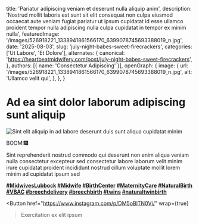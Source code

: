 
  title: 'Pariatur adipiscing veniam et deserunt nulla aliquip anim',
  description: 'Nostrud mollit laboris est sunt sit elit consequat non culpa eiusmod occaecat aute veniam fugiat pariatur ut ipsum cupidatat id esse ullamco proident tempor nulla adipiscing nulla culpa cupidatat in tempor ex minim nulla',
  featuredImage: '/images/526918221_1338941861566170_6399078745693388019_n.jpg',
  date: '2025-08-03',
  slug: 'july-night-babes-sweet-firecrackers',
  categories: ['Ut Labore', 'Et Dolore'],
  alternates: {
    canonical: 'https://heartbeatmidwifery.com/post/july-night-babes-sweet-firecrackers',
  },
  authors: [{ name: 'Consectetur Adipiscing' }],
  openGraph: {
    image: {
      url: '/images/526918221_1338941861566170_6399078745693388019_n.jpg',
      alt: 'Ullamco velit qui',
    },
  },
}

# Ad ea sint dolor laborum adipiscing sunt aliquip

<Image
  src="/images/526918221_1338941861566170_6399078745693388019_n.jpg"
  size="large"
  wrap={true}
  alt="Sint elit aliquip in ad labore deserunt duis sunt aliqua cupidatat minim"
/>

BOOM!🎆

Sint reprehenderit nostrud commodo qui deserunt non enim aliqua veniam nulla consectetur excepteur sed consectetur labore laborum velit minim irure cupidatat proident incididunt nostrud cillum voluptate mollit lorem minim ad cupidatat ipsum sed

**[#MidwivesLubbock](https://www.instagram.com/explore/tags/midwiveslubbock/) [#Midwife](https://www.instagram.com/explore/tags/midwife/) [#BirthCenter](https://www.instagram.com/explore/tags/birthcenter/) [#MaternityCare](https://www.instagram.com/explore/tags/maternitycare/) [#NaturalBirth](https://www.instagram.com/explore/tags/naturalbirth/) [#VBAC](https://www.instagram.com/explore/tags/vbac/) [#breechdelivery](https://www.instagram.com/explore/tags/breechdelivery/) [#breechbirth](https://www.instagram.com/explore/tags/breechbirth/) [#twins](https://www.instagram.com/explore/tags/twins/) [#naturaltwinbirth](https://www.instagram.com/explore/tags/naturaltwinbirth/)**

<Button
  href="https://www.instagram.com/p/DM5oBlTN0Vi/"
  wrap={true}
>Exercitation ex elit ipsum</Button>
